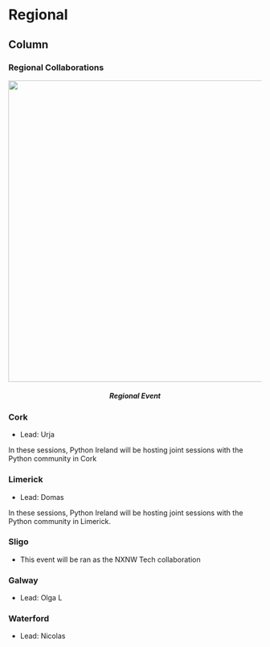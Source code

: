 Regional
====================================

Column {.tabset}
------------------------------------

### Regional Collaborations

<div class="container">
<center>
<div>
<img src="./images/pyconirelandworkshops.jpg" width=600 alt="">
</div>
</center>

</div>
<center>
<h5> Regional Event </h5>
</center>

### Cork

* Lead: Urja

In these sessions, Python Ireland will be hosting joint sessions with the Python community in Cork


### Limerick

* Lead: Domas

In these sessions, Python Ireland will be hosting joint sessions with the Python community in Limerick.

### Sligo 

* This event will be ran as the NXNW Tech collaboration

### Galway

* Lead: Olga L

### Waterford

* Lead: Nicolas
